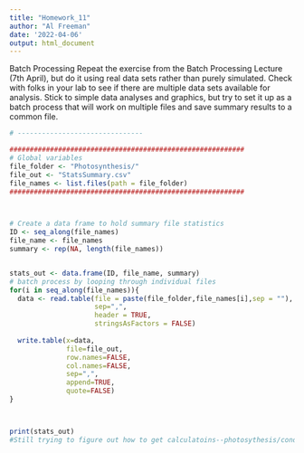 ```yaml
---
title: "Homework_11"
author: "Al Freeman"
date: '2022-04-06'
output: html_document
---
```


Batch Processing
Repeat the exercise from the Batch Processing Lecture (7th April), but do it using real data sets rather than purely simulated. Check with folks in your lab to see if there are multiple data sets available for analysis. Stick to simple data analyses and graphics, but try to set it up as a batch process that will work on multiple files and save summary results to a common file.

```r

# -------------------------------

##########################################################
# Global variables
file_folder <- "Photosynthesis/"
file_out <- "StatsSummary.csv"
file_names <- list.files(path = file_folder)
##########################################################



# Create a data frame to hold summary file statistics
ID <- seq_along(file_names)
file_name <- file_names
summary <- rep(NA, length(file_names))


stats_out <- data.frame(ID, file_name, summary)
# batch process by looping through individual files
for(i in seq_along(file_names)){
  data <- read.table(file = paste(file_folder,file_names[i],sep = ""),
                     sep=",", 
                     header = TRUE,
                     stringsAsFactors = FALSE)
  
  write.table(x=data,
              file=file_out,
              row.names=FALSE,
              col.names=FALSE,
              sep=",",
              append=TRUE,
              quote=FALSE)
}



print(stats_out)
#Still trying to figure out how to get calculatoins--photosythesis/conductance, will have this completed this evening 4/20

```
